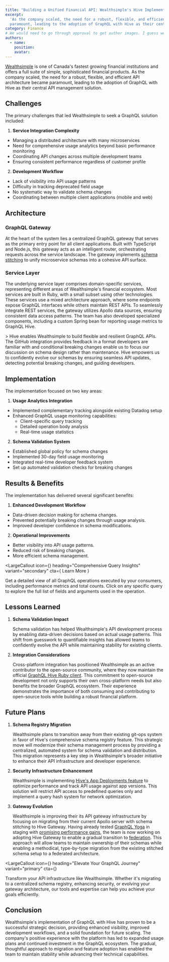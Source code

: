```yaml
---
title: "Building a Unified Financial API: Wealthsimple's Hive Implementation"
excerpt:
  'As the company scaled, the need for a robust, flexible, and efficient API architecture became
  paramount, leading to the adoption of GraphQL with Hive as their central API management solution.'
category: Finance
# We would need to go through approval to get author images. I guess we can leave this as is for now.
authors:
  - name:
    position:
    avatar:
---
```



[Wealthsimple](https://www.wealthsimple.com/en-ca) is one of Canada's fastest growing financial
institutions and offers a full suite of simple, sophisticated financial products. As the company
scaled, the need for a robust, flexible, and efficient API architecture became paramount, leading to
the adoption of GraphQL with Hive as their central API management solution.

## Challenges

The primary challenges that led Wealthsimple to seek a GraphQL solution included:

1. **Service Integration Complexity**

- Managing a distributed architecture with many microservices
- Need for comprehensive usage analytics beyond basic performance monitoring
- Coordinating API changes across multiple development teams
- Ensuring consistent performance regardless of customer profile

2. **Development Workflow**

- Lack of visibility into API usage patterns
- Difficulty in tracking deprecated field usage
- No systematic way to validate schema changes
- Coordinating between multiple client applications (mobile and web)

## Architecture

### GraphQL Gateway

At the heart of the system lies a centralized GraphQL gateway that serves as the primary entry point
for all client applications. Built with TypeScript and Node.js, this gateway acts as an intelligent
router, orchestrating requests across the service landscape. The gateway implements
[schema stitching](https://the-guild.dev/graphql/stitching) to unify microservice schemas into a
cohesive API surface.

### Service Layer

The underlying service layer comprises domain-specific services, representing different areas of
Wealthsimple's financial ecosystem. Most services are built in Ruby, with a small subset using other
technologies. These services use a mixed architecture approach, where some endpoints expose GraphQL
interfaces while others maintain REST APIs. To seamlessly integrate REST services, the gateway
utilizes Apollo data sources, ensuring consistent data access patterns. The team has also developed
specialized components, including a custom Spring bean for reporting usage metrics to GraphQL Hive.

<div>
  > Hive enables Wealthsimple to build flexible and resilient GraphQL APIs. The GitHub integration
  provides feedback in a format developers are familiar with and conditional breaking changes enable
  us to focus our discussion on schema design rather than maintenance. Hive empowers us to
  confidently evolve our schemas by ensuring seamless API updates, detecting potential breaking
  changes, and guiding developers.
</div>

## Implementation

The implementation focused on two key areas:

1. **Usage Analytics Integration**

- Implemented complementary tracking alongside existing Datadog setup
- Enhanced GraphQL usage monitoring capabilities:
  - Client-specific query tracking
  - Detailed operation body analysis
  - Real-time usage statistics

2. **Schema Validation System**

- Established global policy for schema changes
- Implemented 30-day field usage monitoring
- Integrated real-time developer feedback system
- Set up automated validation checks for breaking changes

## Results & Benefits

The implementation has delivered several significant benefits:

1. **Enhanced Development Workflow**

- Data-driven decision making for schema changes.
- Prevented potentially breaking changes through usage analysis.
- Improved developer confidence in schema modifications.

2. **Operational Improvements**

- Better visibility into API usage patterns.
- Reduced risk of breaking changes.
- More efficient schema management.

<LargeCallout
  icon={<DocsIcon />}
  heading="Comprehensive Query Insights"
  variant="secondary"
  cta={
    <CallToAction variant="tertiary" href="/docs/dashboard/insights">
      Learn More
    </CallToAction>
  }
>
  Get a detailed view of all GraphQL operations executed by your consumers, including performance
  metrics and total counts. Click on any specific query to explore the full list of fields and
  arguments used in the operation.
</LargeCallout>

## Lessons Learned

1. **Schema Validation Impact**

   Schema validation has helped Wealthsimple's API development process by enabling data-driven
   decisions based on actual usage patterns. This shift from guesswork to quantifiable insights has
   allowed teams to confidently evolve the API while maintaining stability for existing clients.

2. **Integration Considerations**

   Cross-platform integration has positioned Wealthsimple as an active contributor to the
   open-source community, where they now maintain the official
   [GraphQL Hive Ruby client](https://github.com/rperryng/graphql-ruby-hive?tab=readme-ov-file#graphql-hive-graphql-ruby-integration).
   This commitment to open-source development not only supports their own cross-platform needs but
   also benefits the broader GraphQL ecosystem. Their experience demonstrates the importance of both
   consuming and contributing to open-source tools while building a robust financial platform.

## Future Plans

1. **Schema Registry Migration**

   Wealthsimple plans to transition away from their existing git-ops system in favor of Hive's
   comprehensive schema registry feature. This strategic move will modernize their schema management
   process by providing a centralized, automated system for schema validation and distribution. This
   migration represents a key step in Wealthsimple's broader initiative to enhance their API
   infrastructure and developer experience.

2. **Security Infrastructure Enhancement**

   Wealthsimple is implementing
   [Hive's App Deployments feature](https://the-guild.dev/graphql/hive/docs/schema-registry/app-deployments)
   to optimize performance and track API usage against app versions. This solution will restrict API
   access to predefined queries only and implement a query hash system for network optimization.

3. **Gateway Evolution**

   Wealthsimple is improving their its API gateway infrastructure by focusing on migrating from
   their current Apollo server with schema stitching to Hive Gateway. Having already tested
   [GraphQL Yoga](https://the-guild.dev/graphql/yoga-server) in staging with
   [promising performance gains](https://the-guild.dev/graphql/yoga-server/docs/comparison#better-runtime-performance),
   the team is now working on adopting Hive Gateway to enable a gradual transition to
   [federation](https://the-guild.dev/graphql/hive/federation). This approach will allow teams to
   maintain ownership of their schemas while enabling a methodical, type-by-type migration from the
   existing stitched schema setup to a federated architecture.

<LargeCallout
  icon={<DocsIcon />}
  heading="Elevate Your GraphQL Journey"
  variant="primary"
  cta={<ContactButton variant="secondary-inverted" />}
>
  Transform your API infrastructure like Wealthsimple. Whether it's migrating to a centralized
  schema registry, enhancing security, or evolving your gateway architecture, our tools and
  expertise can help you achieve your goals efficiently.
</LargeCallout>

## Conclusion

Wealthsimple's implementation of GraphQL with Hive has proven to be a successful strategic decision,
providing enhanced visibility, improved development workflows, and a solid foundation for future
scaling. The company's positive experience with the platform has led to expanded usage plans and
continued investment in the GraphQL ecosystem. The gradual, thoughtful approach to migration and
feature adoption has enabled the team to maintain stability while advancing their technical
capabilities.
